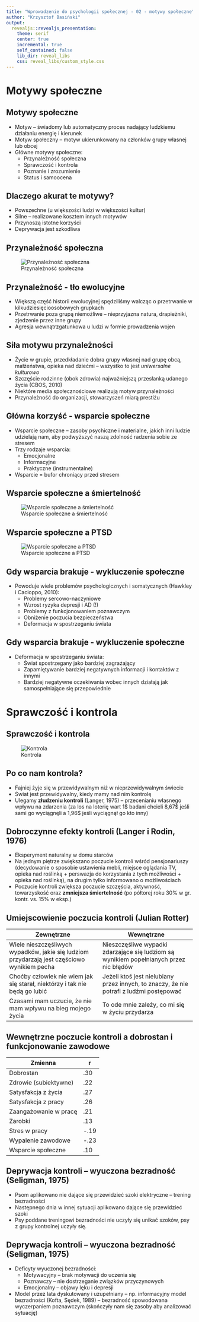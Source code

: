 ```yaml
---
title: "Wprowadzenie do psychologii społecznej - 02 - motywy społeczne"
author: "Krzysztof Basiński"
output:
  revealjs::revealjs_presentation:
    theme: serif
    center: true
    incremental: true
    self_contained: false
    lib_dir: reveal_libs
    css: reveal_libs/custom_style.css
---
```


# Motywy społeczne

## Motywy społeczne
- Motyw – świadomy lub automatyczny proces nadający ludzkiemu działaniu energię i kierunek
- Motyw społeczny – motyw ukierunkowany na członków grupy własnej lub obcej
- Główne motywy społeczne:
    + Przynależność społeczna
    + Sprawczość i kontrola
    + Poznanie i zrozumienie
    + Status i samoocena

## Dlaczego akurat te motywy?
- Powszechne (u większości ludzi w większości kultur)
- Silne – realizowane kosztem innych motywów
- Przynoszą istotne korzyści
- Deprywacja jest szkodliwa

## Przynależność społeczna
![Przynależność społeczna](img/02/przynaleznosc.png)

## Przynależność - tło ewolucyjne
- Większą część historii ewolucyjnej spędziliśmy walcząc o przetrwanie w kilkudziesięcioosobowych grupkach
- Przetrwanie poza grupą niemożliwe – nieprzyjazna natura, drapieżniki, zjedzenie przez inne grupy
- Agresja wewnątrzgatunkowa u ludzi w formie prowadzenia wojen

## Siła motywu przynależności
- Życie w grupie, przedkładanie dobra grupy własnej nad grupę obcą, małżeństwa, opieka nad dziećmi – wszystko to jest *uniwersalne kulturowo*
- Szczęście rodzinne (obok zdrowia) najważniejszą przesłanką udanego życia (CBOS, 2010)
- Niektóre media społecznościowe realizują motyw przynależności
- Przynależność do organizacji, stowarzyszeń miarą prestiżu

## Główna korzyść - wsparcie społeczne
- Wsparcie społeczne – zasoby psychiczne i materialne, jakich inni ludzie udzielają nam, aby podwyższyć naszą zdolność radzenia sobie ze stresem
- Trzy rodzaje wsparcia:
    + Emocjonalne
    + Informacyjne
    + Praktyczne (instrumentalne)
- Wsparcie = bufor chroniący przed stresem

## Wsparcie społeczne a śmiertelność
![Wsparcie społeczne a śmiertelność](img/02/ss_mortality.png)


## Wsparcie społeczne a PTSD
![Wsparcie społeczne a PTSD](img/02/ss_ptsd.png)

## Gdy wsparcia brakuje - wykluczenie społeczne
- Powoduje wiele problemów psychologicznych i somatycznych (Hawkley i Cacioppo, 2010):
    + Problemy sercowo-naczyniowe
    + Wzrost ryzyka depresji i AD (!)
    + Problemy z funkcjonowaniem poznawczym
    + Obniżenie poczucia bezpieczeństwa
    + Deformacja w spostrzeganiu świata


## Gdy wsparcia brakuje - wykluczenie społeczne
- Deformacja w spostrzeganiu świata:
    + Świat spostrzegany jako bardziej zagrażający
    + Zapamiętywanie bardziej negatywnych informacji i kontaktów z innymi
    + Bardziej negatywne oczekiwania wobec innych działają jak samospełniające się przepowiednie

# Sprawczość i kontrola

## Sprawczość i kontrola
![Kontrola](img/02/ctrl.png)

## Po co nam kontrola?
- Fajniej żyje się w przewidywalnym niż w nieprzewidywalnym świecie
- Świat jest przewidywalny, kiedy mamy nad nim kontrolę
- Ulegamy **złudzeniu kontroli** (Langer, 1975) – przecenianiu własnego wpływu na zdarzenia (za los na loterię wart 1$ badani chcieli 8,67$ jeśli sami go wyciągnęli a 1,96$ jeśli wyciągnął go kto inny)

## Dobroczynne efekty kontroli (Langer i Rodin, 1976)
- Eksperyment naturalny w domu starców
- Na jednym piętrze zwiększano poczucie kontroli wśród pensjonariuszy (decydowanie o sposobie ustawienia mebli, miejsce oglądania TV, opieka nad roślinką + perswazja do korzystania z tych możliwości + opieka nad roślinką), na drugim tylko informowano o możliwościach
- Poczucie kontroli zwiększa poczucie szczęścia, aktywność, towarzyskość oraz **zmniejsza śmiertelność** (po półtorej roku 30% w gr. kontr. vs. 15% w eksp.)

## Umiejscowienie poczucia kontroli (Julian Rotter)
Zewnętrzne | Wewnętrzne
--- | ---
Wiele nieszczęśliwych wypadków, jakie się ludziom przydarzają jest częściowo wynikiem pecha | Nieszczęśliwe wypadki zdarzające się ludziom są wynikiem popełnianych przez nic błędów
Choćby człowiek nie wiem jak się starał, niektórzy i tak nie będą go lubić | Jeżeli ktoś jest nielubiany przez innych, to znaczy, że nie potrafi z ludźmi postępować
Czasami mam uczucie, że nie mam wpływu na bieg mojego życia | To ode mnie zależy, co mi się w życiu przydarza

## Wewnętrzne poczucie kontroli a dobrostan i funkcjonowanie zawodowe
Zmienna | r
--- | ---
Dobrostan | .30
Zdrowie (subiektywne) | .22
Satysfakcja z życia | .27
Satysfakcja z pracy | .26
Zaangażowanie w pracę | .21
Zarobki | .13
Stres w pracy | -.19
Wypalenie zawodowe | -.23
Wsparcie społeczne | .10

## Deprywacja kontroli – wyuczona bezradność (Seligman, 1975)
- Psom aplikowano nie dające się przewidzieć szoki elektryczne – trening bezradności
- Następnego dnia w innej sytuacji aplikowano dające się przewidzieć szoki
- Psy poddane treningowi bezradności nie uczyły się unikać szoków, psy z grupy kontrolnej uczyły się.

## Deprywacja kontroli – wyuczona bezradność (Seligman, 1975)
- Deficyty wyuczonej bezradności:
    + Motywacyjny – brak motywacji do uczenia się
    + Poznawczy – nie dostrzeganie związków przyczynowych
    + Emocjonalny – objawy lęku i depresji
- Model przez lata dyskutowany i uzupełniany – np. informacyjny model bezradności (Kofta, Sędek, 1989) – bezradność spowodowana wyczerpaniem poznawczym (skończyły nam się zasoby aby analizować sytuację)
